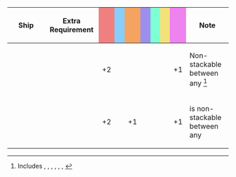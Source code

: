 {|class="wikitable" style="width:100%; text-align: center; vertical-align: middle;"
|-
! style="width: 20%;" | Ship
! style="width: 25%;" | Extra Requirement
! style="width: 5%; background-color: lightcoral;" | {{Firepower}}
! style="width: 5%; background-color: lightskyblue;" | {{Torpedo}}
! style="width: 5%; background-color: sandybrown;" | {{AA}}
! style="width: 5%; background-color: #9C8FEE;" | {{ASW}}
! style="width: 5%; background-color: #7fffd4;" | {{LOS}}
! style="width: 5%; background-color: #F2E279;" | {{Armor}}
! style="width: 5%; background-color: violet;" | {{Evasion}}
! style="width: 20%;" | Note
|-
! {{ShipLink|Noshiro/Kai Ni}}
| style="text-align:left;" | 
| +2 || || || || || || +1
| style="text-align:left;" | Non-stackable between any {{EquipmentLink|Zuiun|Prototype Seiran|Zuiun (634 Air Group)|Zuiun Model 12|Zuiun Model 12 (634 Air Group)|Zuiun (631 Air Group)|Seiran (631 Air Group)|text=lower-tier IJN Seaplane Bombers}}<ref>Includes {{EquipmentLink|Zuiun}}, {{EquipmentLink|Prototype Seiran}}, {{EquipmentLink|Zuiun (634 Air Group)}}, {{EquipmentLink|Zuiun Model 12}}, {{EquipmentLink|Zuiun Model 12 (634 Air Group)}}, {{EquipmentLink|Zuiun (631 Air Group)}}, {{EquipmentLink|Seiran (631 Air Group)}}</ref>
|-
! {{ShipLink|Yahagi/Kai Ni|Yahagi/Kai Ni B|text=Yahagi Kai Ni (B)}}<br/>{{ShipLink|Mogami/Kai Ni|Mogami/Kai Ni Toku|text=Mogami Kai Ni (Toku)}}
| style="text-align:left;" | 
| +2 || || +1 || || || || +1
| style="text-align:left;" | {{Firepower}} is non-stackable between any {{EquipmentLink|Zuiun|Prototype Seiran|Zuiun (634 Air Group)|Zuiun Model 12|Zuiun Model 12 (634 Air Group)|Zuiun (631 Air Group)|Seiran (631 Air Group)|text=lower-tier IJN Seaplane Bombers}}
|}
<references/>